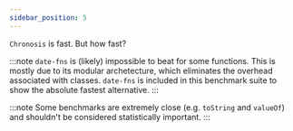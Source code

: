 ```yaml
---
sidebar_position: 5
---
```




`Chronosis` is fast. But how fast?

:::note
`date-fns` is (likely) impossible to beat for some functions. This is mostly due to its modular archetecture, which eliminates the overhead associated with classes. `date-fns` is included in this benchmark suite to show the absolute fastest alternative.
:::

:::note
Some benchmarks are extremely close (e.g. `toString` and `valueOf`) and shouldn't be considered statistically important.
:::

<BenchmarkList data={data} /> 
